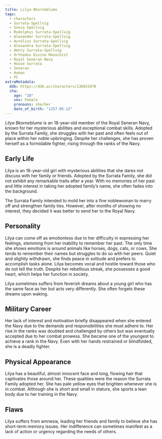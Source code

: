 ```yaml
---
title: Lilya Bkorneblume
tags:
  - characters
  - Surrata-Spellvig
  - Sonia Spellvig
  - Rodolphus Surrata-Spellvig
  - Alexander Surrata-Spellvig
  - Aurelius Surrata-Spellvig
  - Alexandra Surrata-Spellvig
  - Henry Surrata-Spellvig
  - Orthodox Divine Masochist
  - Royal Seneran Navy
  - House Surrata
  - Seneran
  - Human
  - PC
extraMetadata:
  ddb: https://ddb.ac/characters/136651976
  cha:
    age: "18"
    sex: Female
    pronouns: she/her
    date_of_birth: "1257-05-12"
---
```


*Lilya Bkorneblume* is an 18-year-old member of the Royal Seneran Navy, known
for her mysterious abilities and exceptional combat skills. Adopted by the
Surrata Family, she struggles with her past and often feels out of place within
her noble upbringing. Despite her challenges, she has proven herself as a
formidable fighter, rising through the ranks of the Navy.

## Early Life

Lilya is an 18-year-old girl with mysterious abilities that she dares not
discuss with her family or friends. Adopted by the Surrata Family, she did not
exhibit any remarkable traits after a year. With no memories of her past and
little interest in taking her adopted family’s name, she often fades into the
background.

The Surrata Family intended to mold her into a fine noblewoman to marry off and
strengthen family ties. However, after months of showing no interest, they
decided it was better to send her to the Royal Navy.

## Personality

Lilya can come off as emotionless due to her difficulty in expressing her
feelings, stemming from her inability to remember her past. The only time she
shows emotions is around animals like horses, dogs, cats, or cows. She tends to
remember their names but struggles to do so with her peers. Quiet and slightly
withdrawn, she finds peace in solitude and prefers to accomplish tasks alone.
Lilya becomes vocal and hostile toward those who do not tell the truth. Despite
her rebellious streak, she possesses a good heart, which helps her function in
society.

Lilya sometimes suffers from feverish dreams about a young girl who has the same
face as her but acts very differently. She often forgets these dreams upon
waking.

## Military Career

Her lack of interest and motivation briefly disappeared when she entered the
Navy due to the demands and responsibilities she must adhere to. Her rise in the
ranks was doubted and challenged by others but was eventually accepted due to
her combat prowess. She became one of the youngest to achieve a rank in the
Navy. Even with her hands restrained or blindfolded, she is a deadly fighter.

## Physical Appearance

Lilya has a beautiful, almost innocent face and long, flowing hair that
captivates those around her. These qualities were the reason the Surrata Family
adopted her. She has pale yellow eyes that brighten whenever she is in combat.
Although she is short and small in stature, she sports a lean body due to her
training in the Navy.

## Flaws

Lilya suffers from amnesia, leading her friends and family to believe she has
short-term memory issues. Her indifference can sometimes manifest as a lack of
action or urgency regarding the needs of others.
